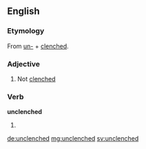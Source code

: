==English==

===Etymology===
From [[un-]] + [[clenched]].

===Adjective===
{{en-adj|-}}

#Not [[clenched]]

===Verb===
'''unclenched'''

# {{en-past of|unclench}}

[[de:unclenched]]
[[mg:unclenched]]
[[sv:unclenched]]